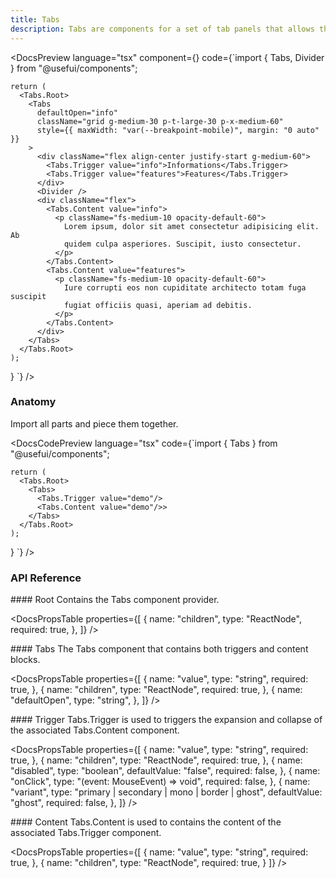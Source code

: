 ```yaml
---
title: Tabs
description: Tabs are components for a set of tab panels that allows the user to switch between them.
---
```


<DocsSection>

<DocsPreview
  language="tsx"
  component={<TabsTemplate />}
  code={`import { Tabs, Divider } from "@usefui/components";

    return (
      <Tabs.Root>
        <Tabs
          defaultOpen="info"
          className="grid g-medium-30 p-t-large-30 p-x-medium-60"
          style={{ maxWidth: "var(--breakpoint-mobile)", margin: "0 auto" }}
        >
          <div className="flex align-center justify-start g-medium-60">
            <Tabs.Trigger value="info">Informations</Tabs.Trigger>
            <Tabs.Trigger value="features">Features</Tabs.Trigger>
          </div>
          <Divider />
          <div className="flex">
            <Tabs.Content value="info">
              <p className="fs-medium-10 opacity-default-60">
                Lorem ipsum, dolor sit amet consectetur adipisicing elit. Ab
                quidem culpa asperiores. Suscipit, iusto consectetur.
              </p>
            </Tabs.Content>
            <Tabs.Content value="features">
              <p className="fs-medium-10 opacity-default-60">
                Iure corrupti eos non cupiditate architecto totam fuga suscipit
                fugiat officiis quasi, aperiam ad debitis.
              </p>
            </Tabs.Content>
          </div>
        </Tabs>
      </Tabs.Root>
    );
}
`}
/>

</DocsSection>

<DocsSection>

### Anatomy

<DocsTextBlock className="m-b-medium-60">
  Import all parts and piece them together.
</DocsTextBlock>

<DocsCodePreview
  language="tsx"
  code={`import { Tabs } from "@usefui/components";

    return (
      <Tabs.Root>
        <Tabs>
          <Tabs.Trigger value="demo"/>
          <Tabs.Content value="demo"/>>
        </Tabs>
      </Tabs.Root>
    );
}
`} />

</DocsSection>

### API Reference

<DocsSection className="m-y-large-10">
#### Root

<DocsTextBlock className="m-b-medium-60">
  Contains the Tabs component provider.
</DocsTextBlock>

<DocsPropsTable
  properties={[
    {
      name: "children",
      type: "ReactNode",
      required: true,
    },
  ]}
/>
</DocsSection>

<DocsSection className="m-y-large-10">
#### Tabs

<DocsTextBlock className="m-b-medium-60">
  The Tabs component that contains both triggers and content blocks.
</DocsTextBlock>

<DocsPropsTable
  properties={[
    {
      name: "value",
      type: "string",
      required: true,
    },
    {
      name: "children",
      type: "ReactNode",
      required: true,
    },
    {
      name: "defaultOpen",
      type: "string",
    },
  ]}
/>
</DocsSection>

<DocsSection className="m-y-large-10">
#### Trigger

<DocsTextBlock className="m-b-medium-60">
  Tabs.Trigger is used to triggers the expansion and collapse of the associated
  Tabs.Content component.
</DocsTextBlock>

<DocsPropsTable
  properties={[
    {
      name: "value",
      type: "string",
      required: true,
    },
    {
      name: "children",
      type: "ReactNode",
      required: true,
    },
    {
      name: "disabled",
      type: "boolean",
      defaultValue: "false",
      required: false,
    },
    {
      name: "onClick",
      type: "(event: MouseEvent<HTMLButtonElement>) => void",
      required: false,
    },
    {
      name: "variant",
      type: "primary | secondary | mono | border | ghost",
      defaultValue: "ghost",
      required: false,
    },
  ]}
/>
</DocsSection>

<DocsSection className="m-y-large-10">
#### Content

<DocsTextBlock className="m-b-medium-60">
  Tabs.Content is used to contains the content of the associated Tabs.Trigger
  component.
</DocsTextBlock>

<DocsPropsTable
 properties={[
    {
      name: "value",
      type: "string",
      required: true,
    },
    {
      name: "children",
      type: "ReactNode",
      required: true,
    }
  ]}
/>
</DocsSection>

<DocsFooter prev="/docs/components/table" next="/docs/components/toggle" />
